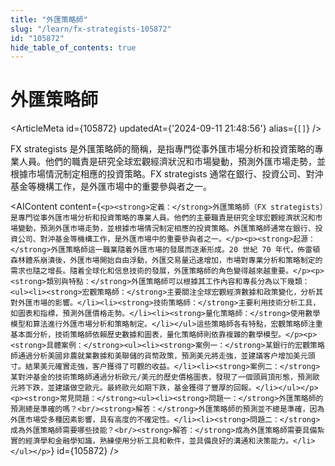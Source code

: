 ```yaml
---
title: "外匯策略師"
slug: "/learn/fx-strategists-105872"
id: "105872"
hide_table_of_contents: true
---
```



# 外匯策略師

<ArticleMeta id={105872} updatedAt={'2024-09-11 21:48:56'} alias={`[]`} />
<div className='border-solid border-b border-t-0 my-4 border-[var(--ifm-color-gray-300)]' />

FX strategists 是外匯策略師的簡稱，是指專門從事外匯市場分析和投資策略的專業人員。他們的職責是研究全球宏觀經濟狀況和市場變動，預測外匯市場走勢，並根據市場情況制定相應的投資策略。FX strategists 通常在銀行、投資公司、對沖基金等機構工作，是外匯市場中的重要參與者之一。

<AIContent content={`<p><strong>定義：</strong>外匯策略師（FX strategists）是專門從事外匯市場分析和投資策略的專業人員。他們的主要職責是研究全球宏觀經濟狀況和市場變動，預測外匯市場走勢，並根據市場情況制定相應的投資策略。外匯策略師通常在銀行、投資公司、對沖基金等機構工作，是外匯市場中的重要參與者之一。</p><p><strong>起源：</strong>外匯策略師這一職業隨着外匯市場的發展而逐漸形成。20 世紀 70 年代，佈雷頓森林體系崩潰後，外匯市場開始自由浮動，外匯交易量迅速增加，市場對專業分析和策略制定的需求也隨之增長。隨着全球化和信息技術的發展，外匯策略師的角色變得越來越重要。</p><p><strong>類別與特點：</strong>外匯策略師可以根據其工作內容和專長分為以下幾類：<ul><li><strong>宏觀策略師：</strong>主要關注全球宏觀經濟數據和政策變化，分析其對外匯市場的影響。</li><li><strong>技術策略師：</strong>主要利用技術分析工具，如圖表和指標，預測外匯價格走勢。</li><li><strong>量化策略師：</strong>使用數學模型和算法進行外匯市場分析和策略制定。</li></ul>這些策略師各有特點，宏觀策略師注重基本面分析，技術策略師依賴歷史數據和圖表，量化策略師則依靠複雜的數學模型。</p><p><strong>具體案例：</strong><ul><li><strong>案例一：</strong>某銀行的宏觀策略師通過分析美國非農就業數據和美聯儲的貨幣政策，預測美元將走強，並建議客户增加美元頭寸。結果美元確實走強，客户獲得了可觀的收益。</li><li><strong>案例二：</strong>某對沖基金的技術策略師通過分析歐元/美元的歷史價格圖表，發現了一個頭肩頂形態，預測歐元將下跌，並建議做空歐元。最終歐元如期下跌，基金獲得了豐厚的回報。</li></ul></p><p><strong>常見問題：</strong><ul><li><strong>問題一：</strong>外匯策略師的預測總是準確的嗎？<br/><strong>解答：</strong>外匯策略師的預測並不總是準確，因為外匯市場受多種因素影響，具有高度的不確定性。</li><li><strong>問題二：</strong>成為外匯策略師需要哪些技能？<br/><strong>解答：</strong>成為外匯策略師需要具備紮實的經濟學和金融學知識，熟練使用分析工具和軟件，並具備良好的溝通和決策能力。</li></ul></p>`} id={105872} />
